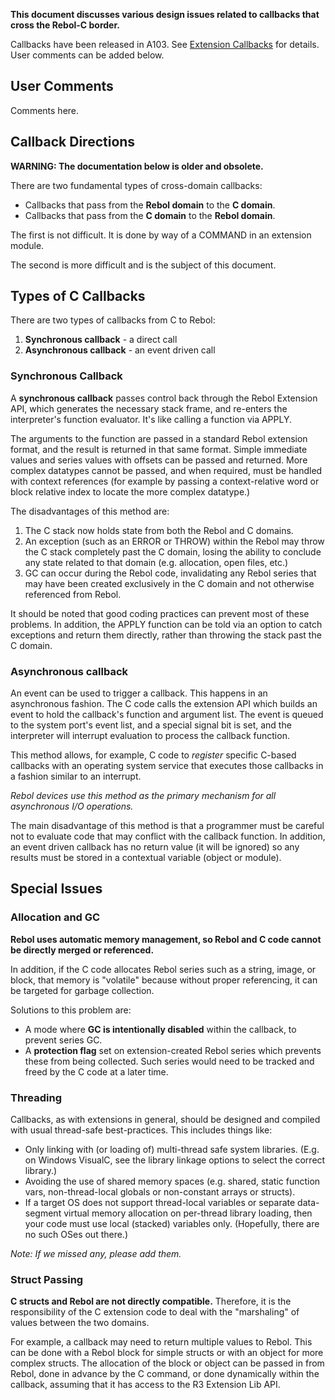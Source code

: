 '''This document discusses various design issues related to callbacks that cross the Rebol-C border.'''

Callbacks have been released in A103. See [http://www.rebol.com/r3/docs/concepts/extensions-callbacks.html Extension Callbacks] for details. User comments can be added below.

==User Comments==

Comments here.


==Callback Directions==

'''WARNING: The documentation below is older and obsolete.'''

There are two fundamental types of cross-domain callbacks:

*Callbacks that pass from the '''Rebol domain''' to the '''C domain'''.
*Callbacks that pass from the '''C domain''' to the '''Rebol domain'''.

The first is not difficult. It is done by way of a COMMAND in an extension module.

The second is more difficult and is the subject of this document.

==Types of C Callbacks==

There are two types of callbacks from C to Rebol:

#'''Synchronous callback''' - a direct call
#'''Asynchronous callback''' - an event driven call

===Synchronous Callback===

A '''synchronous callback''' passes control back through the Rebol Extension API, which generates the necessary stack frame, and re-enters the interpreter's function evaluator. It's like calling a function via APPLY.

The arguments to the function are passed in a standard Rebol extension format, and the result is returned in that same format. Simple immediate values and series values with offsets can be passed and returned. More complex datatypes cannot be passed, and when required, must be handled with context references (for example by passing a context-relative word or block relative index to locate the more complex datatype.)

The disadvantages of this method are:

#The C stack now holds state from both the Rebol and C domains.
#An exception (such as an ERROR or THROW) within the Rebol may throw the C stack completely past the C domain, losing the ability to conclude any state related to that domain (e.g. allocation, open files, etc.)
#GC can occur during the Rebol code, invalidating any Rebol series that may have been created exclusively in the C domain and not otherwise referenced from Rebol.

It should be noted that good coding practices can prevent most of these problems. In addition, the
APPLY function can be told via an option to catch exceptions and return them directly, rather than throwing the stack past the C domain.

===Asynchronous callback===

An event can be used to trigger a callback. This happens in an asynchronous fashion. The C code calls the extension API which builds an event to hold the callback's function and argument list. The event is queued to the system port's event list, and a special signal bit is set, and the interpreter will interrupt evaluation to process the callback function.

This method allows, for example, C code to ''register'' specific C-based callbacks with an operating system service that executes those callbacks in a fashion similar to an interrupt.

''Rebol devices use this method as the primary mechanism for all asynchronous I/O operations.''

The main disadvantage of this method is that a programmer must be careful not to evaluate code that may conflict with the callback function. In addition, an event driven callback has no return value (it will be ignored) so any results must be stored in a contextual variable (object or module).

==Special Issues==

===Allocation and GC===

'''Rebol uses automatic memory management, so Rebol and C code cannot be directly merged or referenced.'''

In addition, if the C code allocates Rebol series such as a string, image, or block, that memory is "volatile" because without proper referencing, it can be targeted for garbage collection.

Solutions to this problem are:

*A mode where '''GC is intentionally disabled''' within the callback, to prevent series GC.
*A '''protection flag''' set on extension-created Rebol series which prevents these from being collected. Such series would need to be tracked and freed by the C code at a later time.

===Threading===

Callbacks, as with extensions in general, should be designed and compiled with usual thread-safe best-practices. This includes things like:

*Only linking with (or loading of) multi-thread safe system libraries. (E.g. on Windows VisualC, see the library linkage options to select the correct library.)
*Avoiding the use of shared memory spaces (e.g. shared, static function vars, non-thread-local globals or non-constant arrays or structs).
*If a target OS does not support thread-local variables or separate data-segment virtual memory allocation on per-thread library loading, then your code must use local (stacked) variables only. (Hopefully, there are no such OSes out there.)

''Note: If we missed any, please add them.''

===Struct Passing===

'''C structs and Rebol are not directly compatible.''' Therefore, it is the responsibility of the C extension code to deal with the "marshaling" of values between the two domains.

For example, a callback may need to return multiple values to Rebol. This can be done with a Rebol block for simple structs or with an object for more complex structs. The allocation of the block or object can be passed in from Rebol, done in advance by the C command, or done dynamically within the callback, assuming that it has access to the R3 Extension Lib API.